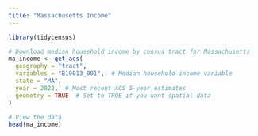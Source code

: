 ```yaml
---
title: "Massachusetts Income"
---
```



```r
library(tidycensus)

# Download median household income by census tract for Massachusetts
ma_income <- get_acs(
  geography = "tract",
  variables = "B19013_001",  # Median household income variable
  state = "MA",
  year = 2022,  # Most recent ACS 5-year estimates
  geometry = TRUE  # Set to TRUE if you want spatial data
)

# View the data
head(ma_income)
```